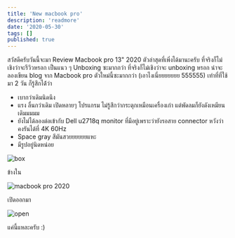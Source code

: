 ```yaml
---
title: 'New macbook pro'
description: 'readmore'
date: '2020-05-30'
tags: []
published: true
---
```


สวัสดีครับวันนี้จะมา Review Macbook pro 13" 2020 ตัวล่าสุดที่เพิ่งได้มานะครับ ที่จริงก็ไม่เชิงว่าจะรีวิวหรอก เป็นแนว ๆ Unboxing ซะมากกว่า ที่จริงก็ไม่เชิงว่าจะ unboxing หรอก น่าจะลองเขียน blog จาก Macbook pro ตัวใหม่นี้ซะมากกว่า (เอาไงเนี่ยยยยยยย 555555) เท่าที่ที่ใช้มา 2 วัน ก็รู้สึกได้้ว่า

- เบากว่าเดิมนิดนึง
- แรง ลื่นกว่าเดิม เปิดหลายๆ โปรแกรม ไม่รู้สึกว่ากระตุกเหมือนเครื่องเก่า แต่พัดลมก็ยังดังเหมียนเดิมมมมม
- ยังไม่ได้ลองต่อเข้ากับ Dell u2718q monitor ที่มีอยู่เพราะว่ายังรอสาย connector หวังว่าคงรันได้ที่ 4K 60Hz
- Space gray สีมันสวยยยยยยแหะ
- มีรูปอยู่นิดหน่อย

![box](/images/2020-05-30/box.jpg)

ข้างใน

![macbook pro 2020](/images/2020-05-30/macbookpro.jpg)

เปิดออกมา

![open](/images/2020-05-30/open.jpg)

แค่นี้แหละครับ :)

